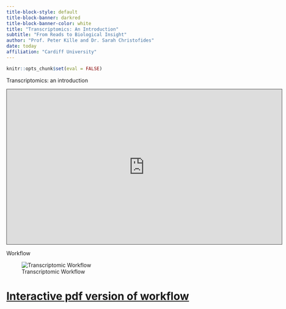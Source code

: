```yaml
---
title-block-style: default
title-block-banner: darkred
title-block-banner-color: white
title: "Transcriptomics: An Introduction"
subtitle: "From Reads to Biological Insight"
author: "Prof. Peter Kille and Dr. Sarah Christofides"
date: today
affiliation: "Cardiff University"
---
```


```r
knitr::opts_chunk$set(eval = FALSE)
```

Transcriptomics: an introduction

<iframe data-external="1" src="https://cardiff.cloud.panopto.eu/Panopto/Pages/Embed.aspx?id=e9593f8c-cc05-40e2-b06d-b0a700978ec3&amp;autoplay=false&amp;offerviewer=true&amp;showtitle=true&amp;showbrand=true&amp;captions=false&amp;interactivity=all" height="405" width="720" style="border: 1px solid #464646;" allowfullscreen allow="autoplay" aria-label="Panopto Embedded Video Player">

</iframe>

Workflow

![Transcriptomic Workflow](images/Transcriptomics_Workflow.png)

# [Interactive pdf version of workflow](images/Transcriptomics_Workflow.pdf)
